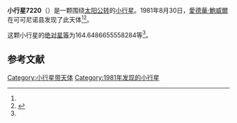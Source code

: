 {{Infobox planet
| bgcolour = #FFFFC0
| name = 7220 Philnicholson
| symbol = 
| image = 
| caption = 
| discovery = yes
| discovery_ref = 
| discoverer = [[愛德華·鮑威爾|愛德華·鮑威爾]]
| discovery_site = [[可可尼诺县|可可尼诺县]] 
| discovered = 1981年8月30日
| designations = yes
| mp_name = 
| named_after = 
| alt_names = 1981 QE/ 1992 OA8
| mp_category = [[主带小行星|主带小行星]]
| orbit_ref = <ref name="a">[http://ssd.jpl.nasa.gov/sbdb.cgi?sstr=7220 7220 Philnicholson] {{Wayback|url=http://ssd.jpl.nasa.gov/sbdb.cgi?sstr=7220 |date=20210717070007 }}，小行星數據庫瀏覽器（JPL Small-Body Database Browser）－[[美国国家航空航天局|美国国家航空航天局]]喷气推进实验室</ref>
| epoch = 2456400.5 (2013年4月18日更新)
| aphelion = {{convert|2.941487755118869|AU|km|3|abbr=on|lk=out}}
| perihelion = {{convert|1.891602328887476|AU|km|3|abbr=on}}
| semimajor = {{convert|2.416545042003173|AU|km|3|abbr=on}}
| eccentricity = 0.217228607
| period = 1372.11581 [[日|日]]<br />3.76[[儒略年|儒略年]]
| avg_speed = 
| inclination = 1.083835740738352
| asc_node = 206.6996960705254
| mean_anomaly = 
| arg_peri = 164.6486655558284
| satellites = 
| physical_characteristics = yes
| dimensions = 
| mass = 
| density = 
| surface_grav = 
| escape_velocity = 
| sidereal_day = 
| axial_tilt = 
| pole_ecliptic_lat = 
| pole_ecliptic_lon = 
| albedo = 
| temperatures= 
| temp_name1 = 
| mean_temp_1 = 
| max_temp_1 = 
| temp_name2 = 
| max_temp_2 = 
| spectral_type = 
| abs_magnitude = 164.6486655558284
}}

'''小行星7220'''（{{lang-en|7220 Philnicholson}}）是一颗围绕[[太阳|太阳]][[公转|公转]]的[[小行星|小行星]]。1981年8月30日，[[愛德華·鮑威爾|愛德華·鮑威爾]]在可可尼诺县发现了此天体<ref name="a" /><ref>{{cite news|title=小行星列表|url=http://cfa-www.harvard.edu/iau/lists/NumberedMPs.txt|accessdate=2013-07-08|newspaper=哈佛大学|archive-date=2008-05-17|archive-url=https://web.archive.org/web/20080517010638/http://cfa-www.harvard.edu/iau/lists/NumberedMPs.txt|dead-url=no}}</ref>。

这颗小行星的[[绝对星等|绝对星等]]为164.6486655558284等<ref name="a" />。

==参考文献==
{{reflist}}
{{Minor Planet Number|[[小行星7219|小行星7219]]|[[小行星7221|小行星7221]]}}

{{小天体}}

[[Category:小行星带天体|Category:小行星带天体]]
[[Category:1981年发现的小行星|Category:1981年发现的小行星]]

{{asteroid-stub}}